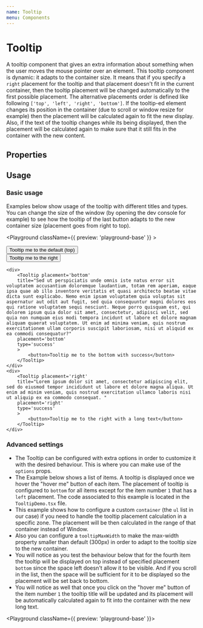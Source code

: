 ```yaml
---
name: Tooltip
menu: Components
---
```



# Tooltip

A tooltip component that gives an extra information about something when the user moves the mouse pointer over an element.
This tooltip component is dynamic: it adapts to the container size. It means that if you specify a `right` placement for the tooltip and that placement doesn't fit in the current container, then the tooltip placement will be changed automatically to the first possible placement. The alternative placements order is defined like following `['top', 'left', 'right', 'bottom']`. If the tooltip-ed element changes its position in the container (due to scroll or window resize for example) then the placement will be calculated again to fit the new display.
Also, if the text of the tooltip changes while its being displayed, then the placement will be calculated again to make sure that it still fits in the container with the new content.

## Properties

<Props of={Tooltip} />

## Usage

### Basic usage

Examples below show usage of the tooltip with different titles and types. You can change the size of the window (by opening the dev console for example) to see how the tooltip of the last button adapts to the new container size (placement goes from right to top).

<Playground className={{ preview: 'playground-base' }} >
    <div>
        <Tooltip title='Oups!' type='error'>
            <button>Tooltip me to the default (top)</button>
        </Tooltip>
    </div>
    <div>
        <Tooltip placement='left' title='At vero eos et accusamus' placement='right'>
            <button>Tooltip me to the right</button>
        </Tooltip>
    </div>

    <div>
        <Tooltip placement='bottom'
        title="Sed ut perspiciatis unde omnis iste natus error sit voluptatem accusantium doloremque laudantium, totam rem aperiam, eaque ipsa quae ab illo inventore veritatis et quasi architecto beatae vitae dicta sunt explicabo. Nemo enim ipsam voluptatem quia voluptas sit aspernatur aut odit aut fugit, sed quia consequuntur magni dolores eos qui ratione voluptatem sequi nesciunt. Neque porro quisquam est, qui dolorem ipsum quia dolor sit amet, consectetur, adipisci velit, sed quia non numquam eius modi tempora incidunt ut labore et dolore magnam aliquam quaerat voluptatem. Ut enim ad minima veniam, quis nostrum exercitationem ullam corporis suscipit laboriosam, nisi ut aliquid ex ea commodi consequatur?"
        placement='bottom'
        type='success'
        >
            <button>Tooltip me to the bottom with success</button>
        </Tooltip>
    </div>
    <div>
        <Tooltip placement='right'
        title="Lorem ipsum dolor sit amet, consectetur adipiscing elit, sed do eiusmod tempor incididunt ut labore et dolore magna aliqua. Ut enim ad minim veniam, quis nostrud exercitation ullamco laboris nisi ut aliquip ex ea commodo consequat. "
        placement='right'
        type='success'
        >
            <button>Tooltip me to the right with a long text</button>
        </Tooltip>
    </div>

</Playground>

### Advanced settings

- The Tooltip can be configured with extra options in order to customize it with the desired behaviour. This is where you can make use of the `options` props.
- The Example below shows a list of items. A tooltip is displayed once we hover the "hover me" button of each item. The placement of tooltip is configured to `bottom` for all items except for the item number `1` that has a `left` placement. The code associated to this example is located in the `TooltipDemo.tsx` file.
- This example shows how to configure a custom `container` (the `ul` list in our case) if you need to handle the tooltip placement calculation in a specific zone. The placement will be then calculated in the range of that container instead of Window.
- Also you can configure a `tooltipMaxWidth` to make the max-width property smaller than default (300px) in order to adapt to the tooltip size to the new container.
- You will notice as you test the behaviour below that for the fourth item the tooltip will be displayed on top instead of specified placement `bottom` since the space left doesn't allow it to be visible. And if you scroll in the list, then the space will be sufficient for it to be displayed so the placement will be set back to bottom.
- You will notice as well that once you click on the "hover me" button of the item number `1` the tooltip title will be updated and its placement will be automatically calculated again to fit into the container with the new long text.

<Playground className={{ preview: 'playground-base' }}>
  <TooltipDemo />
</Playground>
